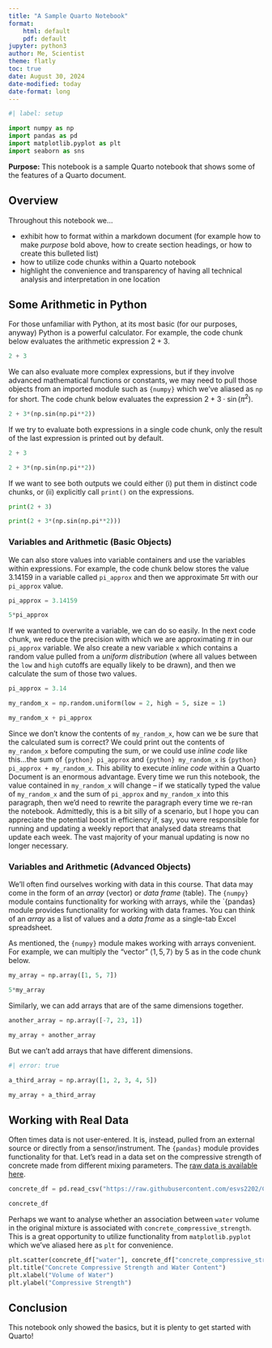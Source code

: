 ```yaml
---
title: "A Sample Quarto Notebook"
format: 
    html: default
    pdf: default
jupyter: python3
author: Me, Scientist
theme: flatly
toc: true
date: August 30, 2024
date-modified: today
date-format: long
---
```


```python
#| label: setup

import numpy as np
import pandas as pd
import matplotlib.pyplot as plt
import seaborn as sns
```

**Purpose:** This notebook is a sample Quarto notebook that shows some of the features of a Quarto document.

## Overview

Throughout this notebook we...

+ exhibit how to format within a markdown document (for example how to make *purpose* bold above, how to create section headings, or how to create this bulleted list)
+ how to utilize code chunks within a Quarto notebook
+ highlight the convenience and transparency of having all technical analysis and interpretation in one location

## Some Arithmetic in Python

For those unfamiliar with Python, at its most basic (for our purposes, anyway) Python is a powerful calculator. For example, the code chunk below evaluates the arithmetic expression $2 + 3$.

```python
2 + 3
```

We can also evaluate more complex expressions, but if they involve advanced mathematical functions or constants, we may need to pull those objects from an imported module such as `{numpy}` which we've aliased as `np` for short. The code chunk below evaluates the expression $\displaystyle{2 + 3\cdot\sin\left(\pi^2\right)}$.

```python
2 + 3*(np.sin(np.pi**2))
```

If we try to evaluate both expressions in a single code chunk, only the result of the last expression is printed out by default.

```python
2 + 3 

2 + 3*(np.sin(np.pi**2))
```

If we want to see both outputs we could either (i) put them in distinct code chunks, or (ii) explicitly call `print()` on the expressions.

```python
print(2 + 3)

print(2 + 3*(np.sin(np.pi**2)))
```

### Variables and Arithmetic (Basic Objects)

We can also store values into variable containers and use the variables within expressions. For example, the code chunk below stores the value $3.14159$ in a variable called `pi_approx` and then we approximate $5\pi$ with our `pi_approx` value.

```python
pi_approx = 3.14159

5*pi_approx
```

If we wanted to overwrite a variable, we can do so easily. In the next code chunk, we reduce the precision with which we are approximating $\pi$ in our `pi_approx` variable. We also create a new variable `x` which contains a random value pulled from a *uniform distribution* (where all values between the `low` and `high` cutoffs are equally likely to be drawn), and then we calculate the sum of those two values.

```python
pi_approx = 3.14

my_random_x = np.random.uniform(low = 2, high = 5, size = 1)

my_random_x + pi_approx
```

Since we don't know the contents of `my_random_x`, how can we be sure that the calculated sum is correct? We could print out the contents of `my_random_x` before computing the sum, or we could use *inline code* like this...the sum of `{python} pi_approx` and `{python} my_random_x` is `{python} pi_approx + my_random_x`. This ability to execute *inline code* within a Quarto Document is an enormous advantage. Every time we run this notebook, the value contained in `my_random_x` will change -- if we statically typed the value of `my_random_x` and the sum of `pi_approx` and `my_random_x` into this paragraph, then we'd need to rewrite the paragraph every time we re-ran the notebook. Admittedly, this is a bit silly of a scenario, but I hope you can appreciate the potential boost in efficiency if, say, you were responsible for running and updating a weekly report that analysed data streams that update each week. The vast majority of your manual updating is now no longer necessary.

### Variables and Arithmetic (Advanced Objects)

We'll often find ourselves working with data in this course. That data may come in the form of an *array* (vector) or *data frame* (table). The `{numpy}` module contains functionality for working with arrays, while the `{pandas} module provides functionality for working with data frames. You can think of an *array* as a list of values and a *data frame* as a single-tab Excel spreadsheet.

As mentioned, the `{numpy}` module makes working with arrays convenient. For example, we can multiply the "vector" $\left<1, 5, 7\right>$ by $5$ as in the code chunk below.

```python
my_array = np.array([1, 5, 7])

5*my_array
```

Similarly, we can add arrays that are of the same dimensions together.

```python
another_array = np.array([-7, 23, 1])

my_array + another_array
```

But we can't add arrays that have different dimensions.

```python
#| error: true

a_third_array = np.array([1, 2, 3, 4, 5])

my_array + a_third_array
```

## Working with Real Data

Often times data is not user-entered. It is, instead, pulled from an external source or directly from a sensor/instrument. The `{pandas}` module provides functionality for that. Let's read in a data set on the compressive strength of concrete made from different mixing parameters. The [raw data is available here](https://github.com/esvs2202/Concrete-Compressive-Strength-Prediction/blob/main/dataset/concrete_data.csv).

```python
concrete_df = pd.read_csv("https://raw.githubusercontent.com/esvs2202/Concrete-Compressive-Strength-Prediction/main/dataset/concrete_data.csv")

concrete_df
```

Perhaps we want to analyse whether an association between `water` volume in the original mixture is associated with `concrete_compressive_strength`. This is a great opportunity to utilize functionality from `matplotlib.pyplot` which we've aliased here as `plt` for convenience.

```python
plt.scatter(concrete_df["water"], concrete_df["concrete_compressive_strength"])
plt.title("Concrete Compressive Strength and Water Content")
plt.xlabel("Volume of Water")
plt.ylabel("Compressive Strength")
```

## Conclusion

This notebook only showed the basics, but it is plenty to get started with Quarto!

